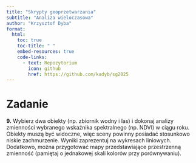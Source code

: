 ```yaml
---
title: "Skrypty geoprzetwarzania"
subtitle: "Analiza wieloczasowa"
author: "Krzysztof Dyba"
format:
  html:
    toc: true
    toc-title: " "
    embed-resources: true
    code-links:
      - text: Repozytorium
        icon: github
        href: https://github.com/kadyb/sg2025
---
```


# Zadanie

**9.** Wybierz dwa obiekty (np. zbiornik wodny i las) i dokonaj analizy
zmienności wybranego wskaźnika spektralnego (np. NDVI) w ciągu roku. Obiekty
muszą być widoczne, więc sceny powinny posiadać stosunkowo niskie zachmurzenie.
Wyniki zaprezentuj na wykresach liniowych. Dodatkowo, można przygotować mapy
przedstawiające przestrzenną zmienność (pamiętaj o jednakowej skali kolorów
przy porównywaniu).

